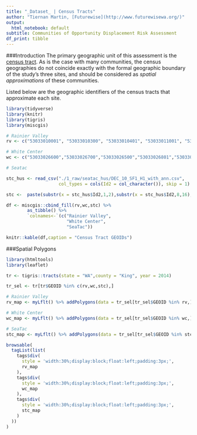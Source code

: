 ```yaml
---
title: "_Dataset_ | Census Tracts"
author: "Tiernan Martin, [Futurewise](http://www.futurewisewa.org/)"
output:
  html_notebook: default
subtitle: Communities of Opportunity Displacement Risk Assessment
df_print: tibble
---
```


###Introduction
The primary geographic unit of this assessment is the [census tract](https://www.census.gov/geo/reference/gtc/gtc_ct.html). As is the case with many communities, the census geographies do not coincide exactly with the formal geographic boundary of the study's three sites, and should be considered as _spatial approximations_ of these communities.

Listed below are the geographic identifiers of the census tracts that approximate each site.

```r
library(tidyverse)
library(knitr)
library(tigris)
library(miscgis)

# Rainier Valley
rv <- c("53033010001", "53033010300", "53033010401", "53033011001", "53033011002", "53033011101","53033011102", "53033011700", "53033011800", "53033011900")

# White Center
wc <- c("53033026600","53033026700","53033026500","53033026801","53033026802","53033027000")

# Seatac

stc_hus <- read_csv("./1_raw/seatac_hus/DEC_10_SF1_H1_with_ann.csv", 
                    col_types = cols(Id2 = col_character()), skip = 1)

stc <-  paste(substr(x = stc_hus$Id2,1,2),substr(x = stc_hus$Id2,8,16),sep = "")

df <- miscgis::cbind_fill(rv,wc,stc) %>% 
        as_tibble() %>% 
        `colnames<-`(c("Rainier Valley",
                       "White Center",
                       "SeaTac"))

knitr::kable(df,caption = "Census Tract GEOIDs")
```

###Spatial Polygons
```r
library(htmltools)
library(leaflet)

tr <- tigris::tracts(state = "WA",county = "King", year = 2014)

tr_sel <- tr[tr$GEOID %in% c(rv,wc,stc),]

# Rainier Valley
rv_map <- myLflt() %>% addPolygons(data = tr_sel[tr_sel$GEOID %in% rv,])

# White Center
wc_map <- myLflt() %>% addPolygons(data = tr_sel[tr_sel$GEOID %in% wc,])

# SeaTac
stc_map <- myLflt() %>% addPolygons(data = tr_sel[tr_sel$GEOID %in% stc,])

browsable(
  tagList(list(
    tags$div(
      style = 'width:30%;display:block;float:left;padding:3px;',
      rv_map
    ),
    tags$div(
      style = 'width:30%;display:block;float:left;padding:3px;',
      wc_map
    ),
    tags$div(
      style = 'width:30%;display:block;float:left;padding:3px;',
      stc_map
    )
  ))
)

```


